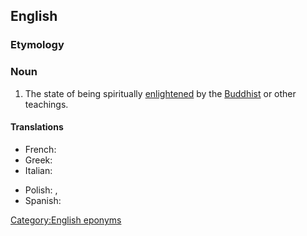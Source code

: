 ==English==

===Etymology===
{{suffix|Buddha|hood|lang=en}}

===Noun===
{{en-noun|-}}

# The state of being spiritually [[enlightened]] by the [[Buddhist]] or other teachings.

====Translations====
{{trans-top|state of being enlightened by the Buddhist teachings}}
* French: {{t|fr|bouddhéité}}
* Greek: {{t|el|βουδότητα}}
* Italian: {{t|it|buddhità}}
{{trans-mid}}
* Polish: {{t|pl|stan buddy}}, {{t+|pl|oświecenie}}
* Spanish: {{t|es|budeidad}}
{{trans-bottom}}

[[Category:English eponyms]]